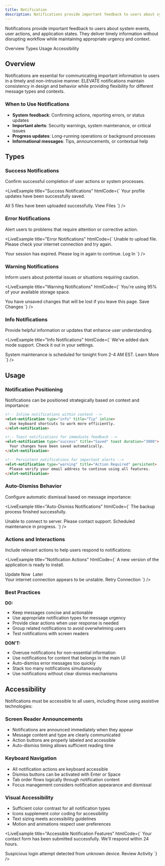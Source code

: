 ```yaml
---
title: Notification
description: Notifications provide important feedback to users about system events, user actions, and application states. They deliver timely information without disrupting workflow.
---
```


<PageDescription>

Notifications provide important feedback to users about system events, user actions, and application states. They deliver timely information without disrupting workflow while maintaining appropriate urgency and context.

</PageDescription>

<AnchorLinks>
  <AnchorLink>Overview</AnchorLink>
  <AnchorLink>Types</AnchorLink>
  <AnchorLink>Usage</AnchorLink>
  <AnchorLink>Accessibility</AnchorLink>
</AnchorLinks>

## Overview

Notifications are essential for communicating important information to users in a timely and non-intrusive manner. ELEVATE notifications maintain consistency in design and behavior while providing flexibility for different message types and contexts.

### When to Use Notifications
- **System feedback**: Confirming actions, reporting errors, or status updates
- **Important alerts**: Security warnings, system maintenance, or critical issues
- **Progress updates**: Long-running operations or background processes
- **Informational messages**: Tips, announcements, or contextual help

## Types

### Success Notifications
Confirm successful completion of user actions or system processes.

<LiveExample
  title="Success Notifications"
  htmlCode={`<elvt-notification type="success" title="Changes Saved">
  Your profile updates have been successfully saved.
</elvt-notification>

<elvt-notification type="success" title="Upload Complete" dismissible>
  All 5 files have been uploaded successfully.
  <elvt-button slot="action" size="small">View Files</elvt-button>
</elvt-notification>`}
/>

### Error Notifications
Alert users to problems that require attention or corrective action.

<LiveExample
  title="Error Notifications"
  htmlCode={`<elvt-notification type="error" title="Upload Failed">
  Unable to upload file. Please check your internet connection and try again.
</elvt-notification>

<elvt-notification type="error" title="Authentication Error" dismissible>
  Your session has expired. Please log in again to continue.
  <elvt-button slot="action" size="small" variant="primary">Log In</elvt-button>
</elvt-notification>`}
/>

### Warning Notifications
Inform users about potential issues or situations requiring caution.

<LiveExample
  title="Warning Notifications"
  htmlCode={`<elvt-notification type="warning" title="Storage Almost Full">
  You're using 95% of your available storage space.
</elvt-notification>

<elvt-notification type="warning" title="Unsaved Changes" dismissible>
  You have unsaved changes that will be lost if you leave this page.
  <elvt-button slot="action" size="small">Save Changes</elvt-button>
</elvt-notification>`}
/>

### Info Notifications
Provide helpful information or updates that enhance user understanding.

<LiveExample
  title="Info Notifications"
  htmlCode={`<elvt-notification type="info" title="New Feature Available">
  We've added dark mode support. Check it out in your settings.
</elvt-notification>

<elvt-notification type="info" title="Maintenance Scheduled" dismissible>
  System maintenance is scheduled for tonight from 2-4 AM EST.
  <elvt-button slot="action" size="small">Learn More</elvt-button>
</elvt-notification>`}
/>

## Usage

### Notification Positioning
Notifications can be positioned strategically based on context and importance:

```html
<!-- Inline notifications within content -->
<elvt-notification type="info" title="Tip" inline>
  Use keyboard shortcuts to work more efficiently.
</elvt-notification>

<!-- Toast notifications for immediate feedback -->
<elvt-notification type="success" title="Saved" toast duration="3000">
  Your changes have been saved automatically.
</elvt-notification>

<!-- Persistent notifications for important alerts -->
<elvt-notification type="warning" title="Action Required" persistent>
  Please verify your email address to continue using all features.
</elvt-notification>
```

### Auto-Dismiss Behavior
Configure automatic dismissal based on message importance:

<LiveExample
  title="Auto-Dismiss Notifications"
  htmlCode={`<!-- Auto-dismiss after 5 seconds -->
<elvt-notification type="success" title="Operation Complete" duration="5000">
  The backup process finished successfully.
</elvt-notification>

<!-- Manual dismiss required -->
<elvt-notification type="error" title="Critical Error" dismissible>
  Unable to connect to server. Please contact support.
</elvt-notification>

<!-- No dismiss option (use sparingly) -->
<elvt-notification type="warning" title="System Alert">
  Scheduled maintenance in progress.
</elvt-notification>`}
/>

### Actions and Interactions
Include relevant actions to help users respond to notifications:

<LiveExample
  title="Notification Actions"
  htmlCode={`<elvt-notification type="info" title="Update Available" dismissible>
  A new version of the application is ready to install.
  <div slot="action" style="display: flex; gap: 0.5rem;">
    <elvt-button size="small" variant="primary">Update Now</elvt-button>
    <elvt-button size="small" variant="secondary">Later</elvt-button>
  </div>
</elvt-notification>

<elvt-notification type="warning" title="Connection Lost" dismissible>
  Your internet connection appears to be unstable.
  <elvt-button slot="action" size="small">Retry Connection</elvt-button>
</elvt-notification>`}
/>

### Best Practices

**DO:**
- Keep messages concise and actionable
- Use appropriate notification types for message urgency
- Provide clear actions when user response is needed
- Group related notifications to avoid overwhelming users
- Test notifications with screen readers

**DON'T:**
- Overuse notifications for non-essential information
- Use notifications for content that belongs in the main UI
- Auto-dismiss error messages too quickly
- Stack too many notifications simultaneously
- Use notifications without clear dismiss mechanisms

## Accessibility

Notifications must be accessible to all users, including those using assistive technologies:

### Screen Reader Announcements
- Notifications are announced immediately when they appear
- Message content and type are clearly communicated
- Action buttons are properly labeled and accessible
- Auto-dismiss timing allows sufficient reading time

### Keyboard Navigation
- All notification actions are keyboard accessible
- Dismiss buttons can be activated with Enter or Space
- Tab order flows logically through notification content
- Focus management considers notification appearance and dismissal

### Visual Accessibility
- Sufficient color contrast for all notification types
- Icons supplement color coding for accessibility
- Text sizing meets accessibility guidelines
- Motion and animations respect user preferences

<LiveExample
  title="Accessible Notification Features"
  htmlCode={`<!-- Proper ARIA labeling -->
<elvt-notification 
  type="success" 
  title="Form Submitted" 
  role="alert"
  aria-live="polite"
  dismissible>
  Your contact form has been submitted successfully. We'll respond within 24 hours.
  <elvt-button 
    slot="action" 
    size="small"
    aria-label="Close notification">
    <elvt-icon icon="mdi:close" aria-hidden="true"></elvt-icon>
  </elvt-button>
</elvt-notification>

<!-- High priority alert -->
<elvt-notification 
  type="error" 
  title="Security Alert" 
  role="alert"
  aria-live="assertive"
  persistent>
  Suspicious login attempt detected from unknown device.
  <elvt-button slot="action" size="small">Review Activity</elvt-button>
</elvt-notification>`}
/>